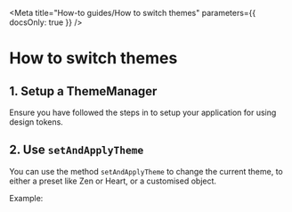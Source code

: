 
<Meta title="How-to guides/How to switch themes" parameters={{ docsOnly: true }} />


# How to switch themes

## 1. Setup a ThemeManager

Ensure you have followed the steps in <LinkToStory storyModule={gettingStartedPage} /> to setup your application for using design tokens.

## 2. Use `setAndApplyTheme`

You can use the method `setAndApplyTheme` to change the current theme, to either a preset like Zen or Heart, or a customised object.

Example:
<CodeBlock language="typescript" code={switchingThemesExample} />
